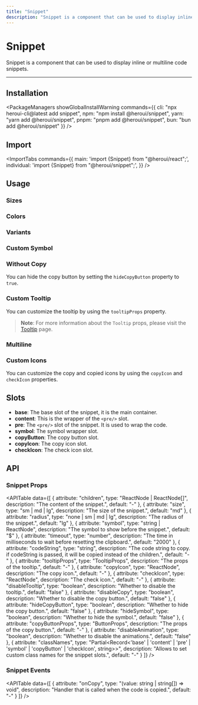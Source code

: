 ```yaml
---
title: "Snippet"
description: "Snippet is a component that can be used to display inline or multiline code snippets."
---
```



# Snippet

Snippet is a component that can be used to display inline or multiline code snippets.

<ComponentLinks component="snippet" />

---

<CarbonAd/>

## Installation

<PackageManagers
  showGlobalInstallWarning
  commands={{
    cli: "npx heroui-cli@latest add snippet",
    npm: "npm install @heroui/snippet",
    yarn: "yarn add @heroui/snippet",
    pnpm: "pnpm add @heroui/snippet",
    bun: "bun add @heroui/snippet"
  }}
/>


## Import

<ImportTabs
  commands={{
    main: 'import {Snippet} from "@heroui/react";',
    individual: 'import {Snippet} from "@heroui/snippet";',
  }}
/>

## Usage

<CodeDemo title="Snippet" files={snippetContent.usage} />

### Sizes

<CodeDemo title="Sizes" files={snippetContent.sizes} />

### Colors

<CodeDemo title="Colors" files={snippetContent.colors} />

### Variants

<CodeDemo title="Variants" files={snippetContent.variants} />

### Custom Symbol

<CodeDemo title="Custom Symbol" files={snippetContent.symbol} />

### Without Copy

You can hide the copy button by setting the `hideCopyButton` property to `true`.

<CodeDemo title="Without Copy" files={snippetContent.withoutCopy} />

### Custom Tooltip

You can customize the tooltip by using the `tooltipProps` property.

<CodeDemo title="Custom Tooltip" highlightedLines="7-10" files={snippetContent.customTooltip} />

> **Note**: For more information about the `Tooltip` props, please visit the [Tooltip](/docs/components/tooltip) page.

### Multiline

<CodeDemo title="Multiline" files={snippetContent.multiline} />

### Custom Icons

You can customize the copy and copied icons by using the `copyIcon` and `checkIcon` properties.

<CodeDemo title="Custom Icons" highlightedLines="9-10" files={snippetContent.customIcons} />

## Slots

- **base**: The base slot of the snippet, it is the main container.
- **content**: This is the wrapper of the `<pre/>` slot.
- **pre**: The `<pre/>` slot of the snippet. It is used to wrap the code.
- **symbol**: The symbol wrapper slot.
- **copyButton**: The copy button slot.
- **copyIcon**: The copy icon slot.
- **checkIcon**: The check icon slot.

<Spacer y={4} />

## API

### Snippet Props

<APITable
  data={[
    {
      attribute: "children",
      type: "ReactNode | ReactNode[]",
      description: "The content of the snippet.",
      default: "-"
    },
    {
      attribute: "size", 
      type: "sm | md | lg",
      description: "The size of the snippet.",
      default: "md"
    },
    {
      attribute: "radius",
      type: "none | sm | md | lg",
      description: "The radius of the snippet.",
      default: "lg"
    },
    {
      attribute: "symbol",
      type: "string | ReactNode",
      description: "The symbol to show before the snippet.",
      default: "$"
    },
    {
      attribute: "timeout",
      type: "number",
      description: "The time in milliseconds to wait before resetting the clipboard.",
      default: "2000"
    },
    {
      attribute: "codeString",
      type: "string",
      description: "The code string to copy. if codeString is passed, it will be copied instead of the children.",
      default: "-"
    },
    {
      attribute: "tooltipProps",
      type: "TooltipProps",
      description: "The props of the tooltip.",
      default: "-"
    },
    {
      attribute: "copyIcon",
      type: "ReactNode",
      description: "The copy icon.",
      default: "-"
    },
    {
      attribute: "checkIcon",
      type: "ReactNode", 
      description: "The check icon.",
      default: "-"
    },
    {
      attribute: "disableTooltip",
      type: "boolean",
      description: "Whether to disable the tooltip.",
      default: "false"
    },
    {
      attribute: "disableCopy",
      type: "boolean",
      description: "Whether to disable the copy button.",
      default: "false"
    },
    {
      attribute: "hideCopyButton",
      type: "boolean",
      description: "Whether to hide the copy button.",
      default: "false"
    },
    {
      attribute: "hideSymbol",
      type: "boolean",
      description: "Whether to hide the symbol.",
      default: "false"
    },
    {
      attribute: "copyButtonProps",
      type: "ButtonProps",
      description: "The props of the copy button.",
      default: "-"
    },
    {
      attribute: "disableAnimation",
      type: "boolean",
      description: "Whether to disable the animations.",
      default: "false"
    },
    {
      attribute: "classNames",
      type: "Partial<Record<'base' | 'content' | 'pre' | 'symbol' | 'copyButton' | 'checkIcon', string>>",
      description: "Allows to set custom class names for the snippet slots.",
      default: "-"
    }
  ]}
/>

### Snippet Events

<APITable
  data={[
    {
      attribute: "onCopy",
      type: "(value: string | string[]) => void",
      description: "Handler that is called when the code is copied.",
      default: "-"
    }
  ]}
/>
